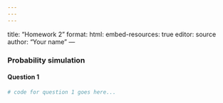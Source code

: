 ```yaml
---
---
---
```

title: "Homework 2"
format: 
  html:
    embed-resources: true
editor: source
author: "Your name"
---

### Probability simulation

#### Question 1

```r
# code for question 1 goes here...
```

